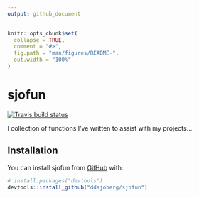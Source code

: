 ```yaml
---
output: github_document
---
```


<!-- README.md is generated from README.Rmd. Please edit that file -->

```r
knitr::opts_chunk$set(
  collapse = TRUE,
  comment = "#>",
  fig.path = "man/figures/README-",
  out.width = "100%"
)
```

# sjofun

<!-- badges: start -->
[![Travis build status](https://travis-ci.com/ddsjoberg/sjofun.svg?branch=master)](https://travis-ci.com/ddsjoberg/sjofun)
<!-- badges: end -->

I collection of functions I've written to assist with my projects...

## Installation

You can install sjofun from [GitHub](https://github.com/) with:

``` r
# install.packages("devtools")
devtools::install_github("ddsjoberg/sjofun")
```
